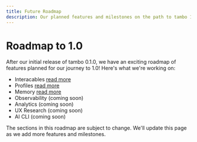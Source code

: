 ```yaml
---
title: Future Roadmap
description: Our planned features and milestones on the path to tambo 1.0.
---
```


# Roadmap to 1.0

After our initial release of tambo 0.1.0, we have an exciting roadmap of features planned for our journey to 1.0! Here's what we're working on:

- Interacables [read more](/docs/vnext/future/interacables)
- Profiles [read more](/docs/vnext/future/profiles)
- Memory [read more](/docs/vnext/future/memory)
- Observability (coming soon)
- Analytics (coming soon)
- UX Research (coming soon)
- AI CLI (coming soon)

<Callout type="warn" title="Roadmap Subject to Change">
  The sections in this roadmap are subject to change. We'll update this page as
  we add more features and milestones.
</Callout>
